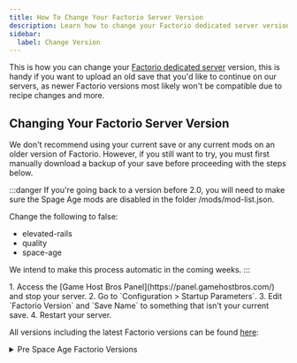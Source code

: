 ```yaml
---
title: How To Change Your Factorio Server Version
description: Learn how to change your Factorio dedicated server version.
sidebar:
  label: Change Version
---
```


This is how you can change your [Factorio dedicated server](https://www.gamehostbros.com/factorio-server-hosting/) version, this is handy if you want to upload an old save that you'd like to continue on our servers, as newer Factorio versions most likely won't be compatible due to recipe changes and more.

## Changing Your Factorio Server Version

We don't recommend using your current save or any current mods on an older version of Factorio. However, if you still want to try, you must first manually download a backup of your save before proceeding with the steps below.

:::danger
If you're going back to a version before 2.0, you will need to make sure the Spage Age mods are disabled in the folder /mods/mod-list.json.

Change the following to false:
- elevated-rails
- quality
- space-age

We intend to make this process automatic in the coming weeks.
:::

<Steps>
1. Access the [Game Host Bros Panel](https://panel.gamehostbros.com/) and stop your server.
2. Go to `Configuration > Startup Parameters`.
3. Edit `Factorio Version` and `Save Name` to something that isn't your current save.
4. Restart your server.
</Steps>

All versions including the latest Factorio versions can be found [here](https://www.factorio.com/download/archive/):

<details>
<summary>Pre Space Age Factorio Versions</summary>

Here are all of the Factorio versions prior to Space Age 2.0:

- 1.1.110
- 1.1.109
- 1.1.108
- 1.1.107
- 1.1.106
- 1.1.105
- 1.1.104
- 1.1.103
- 1.1.102
- 1.1.101
- 1.1.100
- 1.1.99
- 1.1.98
- 1.1.97
- 1.1.96
- 1.1.95
- 1.1.94
- 1.1.93
- 1.1.92
- 1.1.91
- 1.1.90
- 1.1.89
- 1.1.88
- 1.1.87
- 1.1.86
- 1.1.69
- 1.1.60
- 1.1.59
- 1.1.58
- 1.1.57
- 1.0.0
- 0.17.79
- 0.16.51
- 0.15.40
- 0.15.36
- 0.14.23
- 0.13.20
- 0.12.35
- 0.11.22
- 0.10.12
- 0.9.8
- 0.8.8
- 0.7.5
- 0.6.4
</details>

